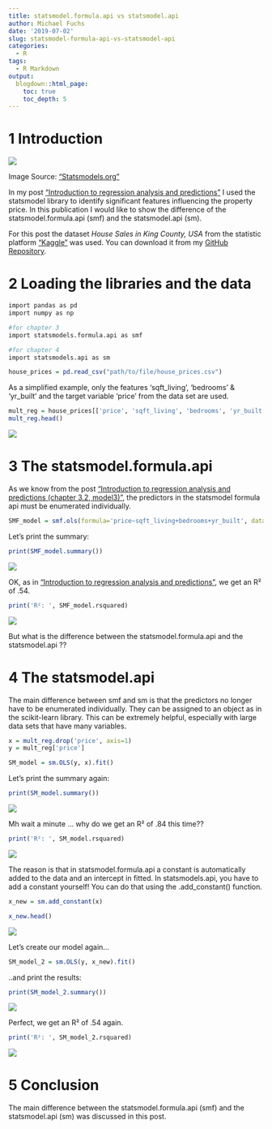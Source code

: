 ```yaml
---
title: statsmodel.formula.api vs statsmodel.api
author: Michael Fuchs
date: '2019-07-02'
slug: statsmodel-formula-api-vs-statsmodel-api
categories:
  - R
tags:
  - R Markdown
output:
  blogdown::html_page:
    toc: true
    toc_depth: 5
---
```





# 1 Introduction

![](/post/2019-07-02-statsmodel-formula-api-vs-statsmodel-api_files/p28s1.png)

Image Source: ["Statsmodels.org"](https://www.statsmodels.org/stable/index.html) 



In my post ["Introduction to regression analysis and predictions"](https://michael-fuchs-python.netlify.com/2019/06/28/introduction-to-regression-analysis-and-predictions/) I used the statsmodel library to identify significant features influencing the property price. In this publication I would like to show the difference of the statsmodel.formula.api (smf) and the statsmodel.api (sm).


For this post the dataset *House Sales in King County, USA* from the statistic platform ["Kaggle"](https://www.kaggle.com) was used. You can download it from my [GitHub Repository](https://github.com/MFuchs1989/Datasets-and-Miscellaneous/tree/main/datasets).



# 2 Loading the libraries and the data


```r
import pandas as pd
import numpy as np

#for chapter 3
import statsmodels.formula.api as smf

#for chapter 4
import statsmodels.api as sm
```


```r
house_prices = pd.read_csv("path/to/file/house_prices.csv")
```


As a simplified example, only the features 'sqft_living', 'bedrooms' & 'yr_built' and the target variable 'price' from the data set are used.

```r
mult_reg = house_prices[['price', 'sqft_living', 'bedrooms', 'yr_built']]
mult_reg.head()
```

![](/post/2019-07-02-statsmodel-formula-api-vs-statsmodel-api_files/p28p1.png)



# 3 The statsmodel.formula.api


As we know from the post ["Introduction to regression analysis and predictions (chapter 3.2, model3)"](https://michael-fuchs-python.netlify.com/2019/06/28/introduction-to-regression-analysis-and-predictions/), the predictors in the statsmodel formula api must be enumerated individually.


```r
SMF_model = smf.ols(formula='price~sqft_living+bedrooms+yr_built', data=mult_reg).fit()
```


Let's print the summary:

```r
print(SMF_model.summary())
```

![](/post/2019-07-02-statsmodel-formula-api-vs-statsmodel-api_files/p28p2.png)


OK, as in ["Introduction to regression analysis and predictions"](https://michael-fuchs-python.netlify.com/2019/06/28/introduction-to-regression-analysis-and-predictions/), we get an R² of .54.

```r
print('R²: ', SMF_model.rsquared)
```

![](/post/2019-07-02-statsmodel-formula-api-vs-statsmodel-api_files/p28p3.png)


But what is the difference between the statsmodel.formula.api and the statsmodel.api ??


# 4 The statsmodel.api


The main difference between smf and sm is that the predictors no longer have to be enumerated individually. They can be assigned to an object as in the scikit-learn library. This can be extremely helpful, especially with large data sets that have many variables.


```r
x = mult_reg.drop('price', axis=1)
y = mult_reg['price']

SM_model = sm.OLS(y, x).fit()
```


Let's print the summary again:


```r
print(SM_model.summary())
```

![](/post/2019-07-02-statsmodel-formula-api-vs-statsmodel-api_files/p28p4.png)

Mh wait a minute ... why do we get an R² of .84 this time??

```r
print('R²: ', SM_model.rsquared)
```

![](/post/2019-07-02-statsmodel-formula-api-vs-statsmodel-api_files/p28p5.png)


The reason is that in statsmodel.formula.api a constant is automatically added to the data and an intercept in fitted. In statsmodels.api, you have to add a constant yourself! You can do that using the .add_constant() function.


```r
x_new = sm.add_constant(x)

x_new.head()
```

![](/post/2019-07-02-statsmodel-formula-api-vs-statsmodel-api_files/p28p6.png)

Let's create our model again...

```r
SM_model_2 = sm.OLS(y, x_new).fit()
```

..and print the results:

```r
print(SM_model_2.summary())
```

![](/post/2019-07-02-statsmodel-formula-api-vs-statsmodel-api_files/p28p7.png)


Perfect, we get an R² of .54 again.


```r
print('R²: ', SM_model_2.rsquared)
```

![](/post/2019-07-02-statsmodel-formula-api-vs-statsmodel-api_files/p28p8.png)


# 5 Conclusion


The main difference between the statsmodel.formula.api (smf) and the statsmodel.api (sm) was discussed in this post.










